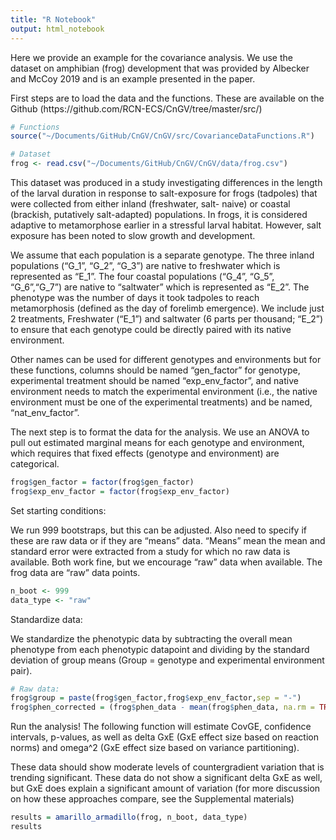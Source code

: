 ```yaml
---
title: "R Notebook"
output: html_notebook
---
```


Here we provide an example for the covariance analysis. We use the dataset on amphibian (frog) development that was provided by Albecker and McCoy 2019 and is an example presented in the paper. 

First steps are to load the data and the functions. These are available on the Github (https://github.com/RCN-ECS/CnGV/tree/master/src/)
```r
# Functions
source("~/Documents/GitHub/CnGV/CnGV/src/CovarianceDataFunctions.R")

# Dataset
frog <- read.csv("~/Documents/GitHub/CnGV/CnGV/data/frog.csv")
```

This dataset was produced in a study investigating differences in the length of the larval duration in response to salt-exposure for frogs (tadpoles) that were collected from either inland (freshwater, salt- naive) or coastal (brackish, putatively salt-adapted) populations. In frogs, it is considered adaptive to metamorphose earlier in a stressful larval habitat. However, salt exposure has been noted to slow growth and development. 

We assume that each population is a separate genotype. The three inland populations ("G_1", "G_2", "G_3") are native to freshwater which is represented as "E_1". The four coastal populations ("G_4", "G_5", "G_6","G_7") are native to "saltwater" which is represented as "E_2". The phenotype was the number of days it took tadpoles to reach metamorphosis (defined as the day of forelimb emergence). We include just 2 treatments, Freshwater ("E_1") and saltwater (6 parts per thousand; "E_2") to ensure that each genotype could be directly paired with its native environment. 

Other names can be used for different genotypes and environments but for these functions, columns should be named "gen_factor" for genotype, experimental treatment should be named "exp_env_factor", and native environment needs to match the experimental environment (i.e., the native environment must be one of the experimental treatments) and be named, "nat_env_factor".

The next step is to format the data for the analysis. We use an ANOVA to pull out estimated marginal means for each genotype and environment, which requires that fixed effects (genotype and environment) are categorical. 

```r

frog$gen_factor = factor(frog$gen_factor)
frog$exp_env_factor = factor(frog$exp_env_factor)

```

Set starting conditions:

We run 999 bootstraps, but this can be adjusted. Also need to specify if these are raw data or if they are "means" data. "Means" mean the mean and standard error were extracted from a study for which no raw data is available. Both work fine, but we encourage "raw" data when available. The frog data are "raw" data points. 

```r

n_boot <- 999
data_type <- "raw"

```

Standardize data: 

We standardize the phenotypic data by subtracting the overall mean phenotype from each phenotypic datapoint and dividing by the standard deviation of group means (Group = genotype and experimental environment pair).

```r
# Raw data: 
frog$group = paste(frog$gen_factor,frog$exp_env_factor,sep = "-")
frog$phen_corrected = (frog$phen_data - mean(frog$phen_data, na.rm = TRUE))/sd(tapply(frog$phen_data, frog$group, mean, na.rm = TRUE))

```

Run the analysis! The following function will estimate CovGE, confidence intervals, p-values, as well as  delta GxE (GxE effect size based on reaction norms) and omega^2 (GxE effect size based on variance partitioning). 

These data should show moderate levels of countergradient variation that is trending significant. These data do not show a significant delta GxE as well, but GxE does explain a significant amount of variation (for more discussion on how these approaches compare, see the Supplemental materials)

```r
results = amarillo_armadillo(frog, n_boot, data_type)
results
```